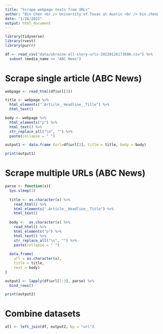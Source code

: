 ```yaml
---
title: "Scrape webpage texts from URLs"
author: "Bin Chen <br /> University of Texas at Austin <br /> bin.chen@utexas.edu"
date: "1/26/2022"
output: html_document
---
```


```r
library(tidyverse)
library(rvest)
library(purrr)
```

```r
df <- read_csv("data/ukraine-all-story-urls-20220126173600.csv") %>%
  subset (media_name == "ABC News")
```


# Scrape single article (ABC News)

```r
webpage <- read_html(df$url[3])
```

```r
title <- webpage %>% 
  html_elements(".Article__Headline__Title") %>% 
  html_text()

body <- webpage %>%
  html_elements("p") %>% 
  html_text() %>%
  str_replace_all("\n", "") %>%
  paste(collapse = " ") 

output1 <- data.frame (url=df$url[3], title = title, body = body)
```


```r
print(output1)
```


# Scrape multiple URLs (ABC News)

```r
parse <- function(x){
  Sys.sleep(1)
  
  title <- as.character(x) %>% 
    read_html() %>%
    html_elements(".Article__Headline__Title") %>% 
    html_text()
  
  body <-  as.character(x) %>% 
    read_html() %>%
    html_elements("p") %>% 
    html_text() %>%
    str_replace_all("\n", "") %>%
    paste(collapse = " ") 
  
  data.frame(
    url = as.character(x),
    title = title,
    text = body)
}

output2 <- lapply(df$url[1:3], parse) %>% 
  bind_rows()
```


```r
print(output2)
```
# Combine datasets
```r
all <- left_join(df, output2, by = "url")
```

